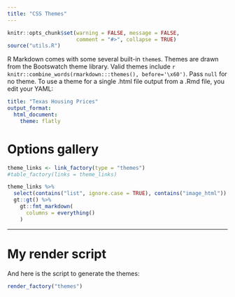 ```yaml
---
title: "CSS Themes"
---
```


```r
knitr::opts_chunk$set(warning = FALSE, message = FALSE,
                      comment = "#>", collapse = TRUE)
source("utils.R")
```


R Markdown comes with some several built-in `theme`s. Themes are drawn from the Bootswatch theme library. Valid themes include `r knitr::combine_words(rmarkdown:::themes(), before='\x60')`. Pass `null` for no theme. To use a theme for a single .html file output from a .Rmd file, you edit your YAML:

```yaml
title: "Texas Housing Prices"
output_format: 
  html_document:
    theme: flatly
```

# Options gallery


```r
theme_links <- link_factory(type = "themes")
#table_factory(links = theme_links)
```

```r
theme_links %>% 
  select(contains("list", ignore.case = TRUE), contains("image_html")) %>% 
  gt::gt() %>% 
    gt::fmt_markdown(
      columns = everything()
    )
```

---

# My render script

And here is the script to generate the themes:

```r
render_factory("themes")
```



